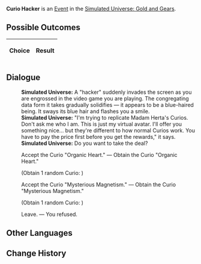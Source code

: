 {{Simulated Universe Event Infobox
|title         = Curio Hacker
|image         = Random Event Normal.png
|type          =
|domains_su    = <<DOMAINS_SU>>
|domains_ext   = <<DOMAINS_EXT>>
|domains_swarm = <<DOMAINS_SWARM>>
|domains_gng   = <<DOMAINS_GNG>>
|requirements  =
|prev          = 
|next          = 
|indexRewards  =
|characters    =
}}
'''Curio Hacker''' is an [[Simulated Universe/Events|Event]] in the [[Simulated Universe: Gold and Gears]].

==Possible Outcomes==
{| class="article-table"
!Choice
!Result

|}

<!--
==Gameplay Notes==

-->
==Dialogue==
{{Dialogue Start}}
:'''Simulated Universe:''' A "hacker" suddenly invades the screen as you are engrossed in the video game you are playing. The congregating data form it takes gradually solidifies &mdash; it appears to be a blue-haired being. It sways its blue hair and flashes you a smile.
:'''Simulated Universe:''' "I'm trying to replicate Madam Herta's Curios. Don't ask me who I am. This is just my virtual avatar. I'll offer you something nice... but they're different to how normal Curios work. You have to pay the price first before you get the rewards," it says.
:'''Simulated Universe:''' Do you want to take the deal?
:{{DIcon|Star}} Accept the Curio "Organic Heart." &mdash; Obtain the Curio "Organic Heart."
:;(Obtain 1 random Curio<nowiki>:</nowiki> {{tx}}<!--ID: 31209-->)
:{{DIcon|Star}} Accept the Curio "Mysterious Magnetism." &mdash; Obtain the Curio "Mysterious Magnetism."
:;(Obtain 1 random Curio<nowiki>:</nowiki> {{tx}}<!--ID: 31208-->)
:{{DIcon|Star}} Leave. &mdash; You refused.
{{Dialogue End}}

==Other Languages==
{{Other Languages
|zhs   = 奇物黑客
|zht   = 奇物駭客
|ja    = 奇物ハッカー
|ko    = 기물 해커
|es    = Hacker de objetos raros
|fr    = Hacker de bizarreries
|ru    = Хакер диковин
|th    = แฮ็กเกอร์วัตถุหายาก
|vi    = Hacker Vật Thể Lạ
|de    = Kuriositäten-Hacker
|id    = Hacker Benda Langka
|pt    = Hacker de Curio
}}

==Change History==
{{Change History|1.0}}
